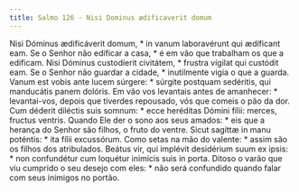 ```yaml
---
title: Salmo 126 - Nisi Dominus ædificaverit domum
---
```


<div class="grid grid-cols-2 gap-5">
  <span class="col-6 dropcaps text-justify">
    Nisi Dóminus ædificáverit domum, * in vanum laboravérunt qui ædíficant eam.
  </span>
  <span class="col-6 dropcaps text-justify">
    Se o Senhor não edificar a casa, * é em vão que trabalham os que a edificam.
  </span>
  <span class="col-6 text-justify">
    Nisi Dóminus custodíerit civitátem, * frustra vígilat qui custódit eam.
  </span>
  <span class="col-6 text-justify">
    Se o Senhor não guardar a cidade, * inutilmente vigia o que a guarda.
  </span>
  <span class="col-6 text-justify">
    Vanum est vobis ante lucem súrgere: * súrgite postquam sedéritis, qui
    manducátis panem dolóris.
  </span>
  <span class="col-6 text-justify">
    Em vão vos levantais antes de amanhecer: * levantai-vos, depois que tiverdes
    repousado, vós que comeis o pão da dor.
  </span>
  <span class="col-6 text-justify">
    Cum déderit diléctis suis somnum: * ecce heréditas Dómini fílii: merces,
    fructus ventris.
  </span>
  <span class="col-6 text-justify">
    Quando Ele der o sono aos seus amados: * eis que a herança do Senhor são
    filhos, o fruto do ventre.
  </span>
  <span class="col-6 text-justify">
    Sicut sagíttæ in manu poténtis: * ita fílii excussórum.
  </span>
  <span class="col-6 text-justify">
    Como setas na mão do valente: * assim são os filhos dos atribulados.
  </span>
  <span class="col-6 text-justify">
    Beátus vir, qui implévit desidérium suum ex ipsis: * non confundétur cum
    loquétur inimícis suis in porta.
  </span>
  <span class="col-6 text-justify">
    Ditoso o varão que viu cumprido o seu desejo com eles: * não será confundido
    quando falar com seus inimigos no portão.
  </span>
</div>
